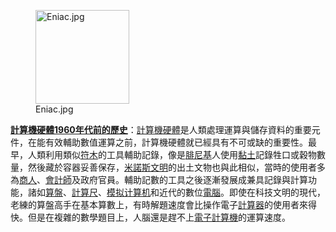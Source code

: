 [[File:Eniac.jpg|150px]]

'''[[計算機硬體歷史_(1960年代前)|計算機硬體1960年代前的歷史]]'''：[[計算機|計算機]][[硬體|硬體]]是人類處理運算與儲存資料的重要元件，在能有效輔助數值運算之前，計算機硬體就已經具有不可或缺的重要性。最早，人類利用類似[[符木|符木]]的工具輔助記錄，像是[[腓尼基|腓尼基]]人使用[[黏土|黏土]]記錄牲口或穀物數量，然後藏於容器妥善保存，[[米諾斯文明|米諾斯文明]]的出土文物也與此相似，當時的使用者多為[[商人|商人]]、[[會計師|會計師]]及政府官員。輔助記數的工具之後逐漸發展成兼具記錄與計算功能，諸如[[算盤|算盤]]、[[計算尺|計算尺]]、[[模拟计算机|模拟计算机]]和近代的數位[[電腦|電腦]]。即使在科技文明的現代，老練的算盤高手在基本算數上，有時解題速度會比操作電子[[計算器|計算器]]的使用者來得快。但是在複雜的數學題目上，人腦還是趕不上[[電子計算機|電子計算機]]的運算速度。